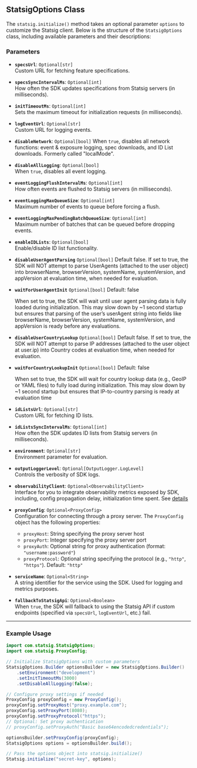 ## StatsigOptions Class

The `statsig.initialize()` method takes an optional parameter `options` to customize the Statsig client. Below is the structure of the `StatsigOptions` class, including available parameters and their descriptions:

### Parameters

- **`specsUrl`**: `Optional[str]`  
  Custom URL for fetching feature specifications.

- **`specsSyncIntervalMs`**: `Optional[int]`  
  How often the SDK updates specifications from Statsig servers (in milliseconds).

- **`initTimeoutMs`**: `Optional[int]`  
  Sets the maximum timeout for initialization requests (in milliseconds).

- **`logEventUrl`**: `Optional[str]`  
  Custom URL for logging events.

- **`disableNetwork`**: `Optional[bool]`
When `true`, disables all network functions: event & exposure logging, spec downloads, and ID List downloads. Formerly called "localMode".

- **`disableAllLogging`**: `Optional[bool]`  
  When `true`, disables all event logging.

- **`eventLoggingFlushIntervalMs`**: `Optional[int]`  
  How often events are flushed to Statsig servers (in milliseconds).

- **`eventLoggingMaxQueueSize`**: `Optional[int]`  
  Maximum number of events to queue before forcing a flush.

- **`eventLoggingMaxPendingBatchQueueSize`**: `Optional[int]`  
  Maximum number of batches that can be queued before dropping events.

- **`enableIDLists`**: `Optional[bool]`  
  Enable/disable ID list functionality.

- **`disableUserAgentParsing`** `Optional[bool]`
  Default false. If set to true, the SDK will NOT attempt to parse UserAgents (attached to the user object) into browserName, browserVersion, systemName, systemVersion, and appVersion at evaluation time, when needed for evaluation.

- **`waitForUserAgentInit`** `Optional[bool]`
  Default: false

  When set to true, the SDK will wait until user agent parsing data is fully loaded during initialization. This may slow down by ~1 second startup but ensures that parsing of the user’s userAgent string into fields like browserName, browserVersion, systemName, systemVersion, and appVersion is ready before any evaluations.

- **`disableUserCountryLookup`**  `Optional[bool]`
  Default false. If set to true, the SDK will NOT attempt to parse IP addresses (attached to the user object at user.ip) into Country codes at evaluation time, when needed for evaluation.

- **`waitForCountryLookupInit`**  `Optional[bool]`
  Default: false

  When set to true, the SDK will wait for country lookup data (e.g., GeoIP or YAML files) to fully load during initialization. This may slow down by ~1 second startup but ensures that IP-to-country parsing is ready at evaluation time

- **`idListsUrl`**: `Optional[str]`  
  Custom URL for fetching ID lists.

- **`idListsSyncIntervalMs`**: `Optional[int]`  
  How often the SDK updates ID lists from Statsig servers (in milliseconds).

- **`environment`**: `Optional[str]`  
  Environment parameter for evaluation.

- **`outputLoggerLevel`**: `Optional[OutputLogger.LogLevel]`  
  Controls the verbosity of SDK logs.

- **`observabilityClient`**: `Optional<ObservabilityClient>`  
  Interface for you to integrate observability metrics exposed by SDK, including, config propagation delay, initialization time spent. See [details](https://docs.statsig.com/sdk_monitoring/)

- **`proxyConfig`**: `Optional<ProxyConfig>`  
  Configuration for connecting through a proxy server. The `ProxyConfig` object has the following properties:
  - `proxyHost`: String specifying the proxy server host
  - `proxyPort`: Integer specifying the proxy server port
  - `proxyAuth`: Optional string for proxy authentication (format: `"username:password"`)
  - `proxyProtocol`: Optional string specifying the protocol (e.g., `"http"`, `"https"`). Default: `"http"`

- **`serviceName`**: `Optional<String>`  
  A string identifier for the service using the SDK. Used for logging and metrics purposes.

- **`fallbackToStatsigApi`**: `Optional<Boolean>`  
  When `true`, the SDK will fallback to using the Statsig API if custom endpoints (specified via `specsUrl`, `logEventUrl`, etc.) fail.

---

### Example Usage

```java
import com.statsig.StatsigOptions;
import com.statsig.ProxyConfig;

// Initialize StatsigOptions with custom parameters
StatsigOptions.Builder optionsBuilder = new StatsigOptions.Builder()
    .setEnvironment("development")
    .setInitTimeoutMs(3000)
    .setDisableAllLogging(false);

// Configure proxy settings if needed
ProxyConfig proxyConfig = new ProxyConfig();
proxyConfig.setProxyHost("proxy.example.com");
proxyConfig.setProxyPort(8080);
proxyConfig.setProxyProtocol("https");
// Optional: Set proxy authentication
// proxyConfig.setProxyAuth("Basic base64encodedcredentials");

optionsBuilder.setProxyConfig(proxyConfig);
StatsigOptions options = optionsBuilder.build();

// Pass the options object into statsig.initialize()
Statsig.initialize("secret-key", options);
```
